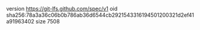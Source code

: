 version https://git-lfs.github.com/spec/v1
oid sha256:78a3a36c06b0b786ab36d6544cb2921543316194501200321d2ef41a91963402
size 7508
